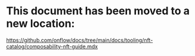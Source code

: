 # This document has been moved to a new location:

https://github.com/onflow/docs/tree/main/docs/tooling/nft-catalog/composability-nft-guide.mdx
